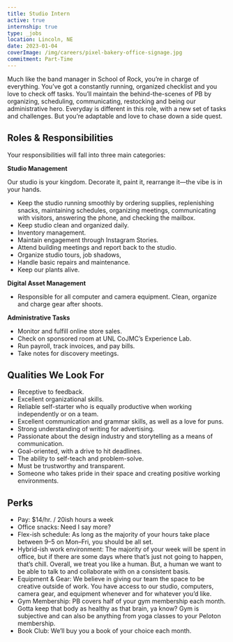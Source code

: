 ```yaml
---
title: Studio Intern
active: true
internship: true
type: _jobs
location: Lincoln, NE
date: 2023-01-04
coverImage: /img/careers/pixel-bakery-office-signage.jpg
commitment: Part-Time
---
```


Much like the band manager in School of Rock, you’re in charge of everything. You’ve got a constantly running, organized checklist and you love to check off tasks. You’ll maintain the behind-the-scenes of PB by organizing, scheduling, communicating, restocking and being our administrative hero. Everyday is different in this role, with a new set of tasks and challenges. But you’re adaptable and love to chase down a side quest.

## Roles & Responsibilities
Your responsibilities will fall into three main categories:

**Studio Management**

Our studio is your kingdom. Decorate it, paint it, rearrange it—the vibe is in your hands.

- Keep the studio running smoothly by ordering supplies, replenishing snacks, maintaining schedules, organizing meetings, communicating with visitors, answering the phone, and checking the mailbox.
- Keep studio clean and organized daily.
- Inventory management.
- Maintain engagement through Instagram Stories.
- Attend building meetings and report back to the studio.
- Organize studio tours, job shadows, 
- Handle basic repairs and maintenance.
- Keep our plants alive.

**Digital Asset Management**

- Responsible for all computer and camera equipment. Clean, organize and charge gear after shoots.

**Administrative Tasks**

- Monitor and fulfill online store sales.
- Check on sponsored room at UNL CoJMC’s Experience Lab.
- Run payroll, track invoices, and pay bills.
- Take notes for discovery meetings.

## Qualities We Look For
- Receptive to feedback.
- Excellent organizational skills.
- Reliable self-starter who is equally productive when working independently or on a team.
- Excellent communication and grammar skills, as well as a love for puns.
- Strong understanding of writing for advertising.
- Passionate about the design industry and storytelling as a means of communication.
- Goal-oriented, with a drive to hit deadlines.
- The ability to self-teach and problem-solve.
- Must be trustworthy and transparent.
- Someone who takes pride in their space and creating positive working environments.

## Perks
- Pay: $14/hr. / 20ish hours a week
- Office snacks: Need I say more?
- Flex-ish schedule: As long as the majority of your hours take place between 9–5 on Mon–Fri, you should be all set.
- Hybrid-ish work environment: The majority of your week will be spent in office, but if there are some days where that’s just not going to happen, that’s chill. Overall, we treat you like a human. But, a human we want to be able to talk to and collaborate with on a consistent basis.
- Equipment & Gear: We believe in giving our team the space to be creative outside of work. You have access to our studio, computers, camera gear, and equipment whenever and for whatever you’d like.
- Gym Membership: PB covers half of your gym membership each month. Gotta keep that body as healthy as that brain, ya know? Gym is subjective and can also be anything from yoga classes to your Peloton membership.
- Book Club: We’ll buy you a book of your choice each month.
